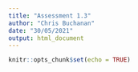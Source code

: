 ```yaml
---
title: "Assessment 1.3"
author: "Chris Buchanan"
date: "30/05/2021"
output: html_document
---
```


```r
knitr::opts_chunk$set(echo = TRUE)
```

